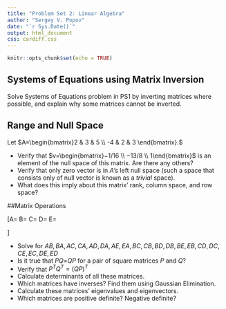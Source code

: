 ---
title: "Problem Set 2: Linear Algebra"
author: "Sergey V. Popov"
date: "`r Sys.Date()`"
output: html_document
css: cardiff.css
---

```{r setup, include=FALSE}
knitr::opts_chunk$set(echo = TRUE)
```

## Systems of Equations using Matrix Inversion
Solve Systems of Equations problem in PS1 by inverting matrices where possible, and explain why some matrices cannot be inverted.

## Range and Null Space
Let $A=\begin{bmatrix}2 & 3 & 5 \\ -4 & 2 & 3 \end{bmatrix}.$

- Verify that $v=\begin{bmatrix}−1/16 \\ −13/8 \\ 1\end{bmatrix}$ is an element of the null space of this matrix. Are there any others?
- Verify that only zero vector is in $A$'s left null space (such a space that consists only of null vector is known as a *trivial* space).
- What does this imply about this matrix' rank, column space, and row space?

##Matrix Operations

\[A=\begin{bmatrix}
1 & 2 & 3 \\
4 & 5 & 6 \\
0 & 1 & 0
\end{bmatrix} \quad 
B=\begin{bmatrix}
1 & 0 & 0 \\
0 & 2 & 0 \\
0 & 0 & 3
\end{bmatrix}
\quad 
C=\begin{bmatrix}
1 & 2 & 0 \\
1 & 2 & 0 \\
1 & 2 & 0
\end{bmatrix}
\quad 
D=\begin{bmatrix}
1 & -1 & 0 \\
-1 & 3 & -1 \\
0 & -1 & 1
\end{bmatrix}
\quad 
E=\begin{bmatrix}
-2 & 1 & 0 \\
1 & -1 & 0 \\
0 & 0 & -3
\end{bmatrix}\]

- Solve for $AB,BA,AC,CA,AD,DA,AE,EA,BC,CB,BD,DB,BE,EB,CD,DC,CE,EC,DE,ED$
- Is it true that $PQ$=$QP$ for a pair of square matrices $P$ and $Q$?
- Verify that $P^TQ^T=(QP)^T$
- Calculate determinants of all these matrices.
- Which matrices have inverses? Find them using Gaussian Elimination.
- Calculate these matrices’ eigenvalues and eigenvectors.
- Which matrices are positive definite? Negative definite?